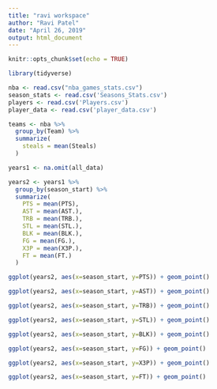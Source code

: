 ```yaml
---
title: "ravi workspace"
author: "Ravi Patel"
date: "April 26, 2019"
output: html_document
---
```


```r
knitr::opts_chunk$set(echo = TRUE)
```

```r
library(tidyverse)

nba <- read.csv("nba_games_stats.csv")
season_stats <- read.csv('Seasons_Stats.csv')
players <- read.csv('Players.csv')
player_data <- read.csv('player_data.csv')
```


```r
teams <- nba %>%
  group_by(Team) %>%
  summarize(
    steals = mean(Steals)
  )
```

```r
years1 <- na.omit(all_data)
```


```r
years2 <- years1 %>%
  group_by(season_start) %>%
  summarize(
    PTS = mean(PTS),
    AST = mean(AST.),
    TRB = mean(TRB.),
    STL = mean(STL.),
    BLK = mean(BLK.),
    FG = mean(FG.),
    X3P = mean(X3P.),
    FT = mean(FT.)
  )
```

```r
ggplot(years2, aes(x=season_start, y=PTS)) + geom_point()
```
```r
ggplot(years2, aes(x=season_start, y=AST)) + geom_point()
```
```r
ggplot(years2, aes(x=season_start, y=TRB)) + geom_point()
```
```r
ggplot(years2, aes(x=season_start, y=STL)) + geom_point()
```
```r
ggplot(years2, aes(x=season_start, y=BLK)) + geom_point()
```
```r
ggplot(years2, aes(x=season_start, y=FG)) + geom_point()
```
```r
ggplot(years2, aes(x=season_start, y=X3P)) + geom_point()
```
```r
ggplot(years2, aes(x=season_start, y=FT)) + geom_point()
```


